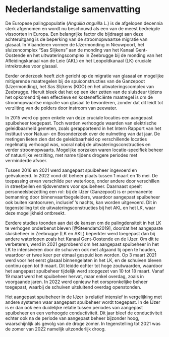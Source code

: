 \bdutch

# Nederlandstalige samenvatting {.unnumbered}

De Europese palingpopulatie (*Anguilla anguill*a L.) is de afgelopen decennia sterk afgenomen en wordt nu beschouwd als een van de meest bedreigde vissoorten in Europa. Een belangrijke factor die bijdraagt aan deze achteruitgang is de beperking van de stroomopwaartse migratie van glasaal. In Vlaanderen vormen de IJzermonding in Nieuwpoort, het sluizencomplex "Sas Slijkens" aan de monding van het Kanaal Gent-Oostende en het uitwateringscomplex in Zeebrugge bij de monding van het Afleidingskanaal van de Leie (AKL) en het Leopoldkanaal (LK) cruciale intrekroutes voor glasaal.

Eerder onderzoek heeft zich gericht op de migratie van glasaal en mogelijke mitigerende maatregelen bij de spuiconstructies van de Ganzepoot (IJzermonding), het Sas Slijkens (KGO) en het uitwateringscomplex van Zeebrugge. Hieruit bleek dat het op een kier zetten van de sluisdeur tijdens het opkomend tij een effectieve en kostenefficiënte maatregel is om de stroomopwaartse migratie van glasaal te bevorderen, zonder dat dit leidt tot verzilting van de polders door instroom van zeewater.

In 2015 werd op geen enkele van deze cruciale locaties een aangepast spuibeheer toegepast. Toch werden verhoogde waarden van elektrische geleidbaarheid gemeten, zoals gerapporteerd in het Intern Rapport van het Instituut voor Natuur- en Bosonderzoek over de nulmeting van dat jaar. De metingen lieten zien dat de geleidbaarheid op verschillende locaties regelmatig verhoogd was, vooral nabij de uitwateringsconstructies en verder stroomopwaarts. Mogelijke oorzaken waren locatie-specifiek beheer of natuurlijke verzilting, met name tijdens drogere periodes met verminderde afvoer.

Tussen 2016 en 2021 werd aangepast spuibeheer ingevoerd en geëvalueerd. In 2022 vond dit beheer plaats tussen 1 maart en 15 mei. De toepassing ervan verschilde per waterloop, onder andere door verschillen in streefpeilen en tijdsvensters voor spuibeheer. Daarnaast speelt personeelsbezetting een rol: bij de IJzer (Ganzepoot) is er permanente bemanning door binnenvaartbegeleiders, waardoor aangepast spuibeheer ook buiten kantooruren, inclusief ’s nachts, kan worden uitgevoerd. Dit in tegenstelling tot de uitwateringsconstructies bij het AKL en het LK, waar deze mogelijkheid ontbreekt.

Eerdere studies toonden aan dat de kansen om de palingdensiteit in het LK te verhogen onderbenut bleven [@Steendam2019], doordat het aangepaste sluisbeheer in Zeebrugge (LK en AKL) beperkter werd toegepast dan bij andere waterlopen zoals het Kanaal Gent-Oostende en de IJzer. Om dit te verbeteren, werd in 2021 geprobeerd om het aangepast spuibeheer in het LK te intensiveren door de schuiven ook met afgaand tij open te houden, waardoor er twee keer per etmaal gespuid kon worden. Op 3 maart 2021 werd voor het eerst glasaal binnengelaten in het LK, en de schuiven bleven continu open tot 9 maart. Dit leidde echter tot hoge zoutwaarden, waardoor het aangepast spuibeheer tijdelijk werd stopgezet van 10 tot 18 maart. Vanaf 19 maart werd het spuibeheer hervat, maar enkel overdag, zoals in voorgaande jaren. In 2022 werd opnieuw het oorspronkelijke beheer toegepast, waarbij de schuiven uitsluitend overdag openstonden.

Het aangepast spuibeheer in de IJzer is relatief intensief in vergelijking met andere systemen waar aangepast spuibeheer wordt toegepast. In de IJzer is er dan ook een duidelijke relatie tussen periodes van aangepast spuibeheer en een verhoogde conductiviteit. Dit jaar bleef de conductiviteit echter ook na de periode van aangepast beheer bijzonder hoog, waarschijnlijk als gevolg van de droge zomer. In tegenstelling tot 2021 was de zomer van 2022 namelijk uitzonderlijk droog.

\edutch

